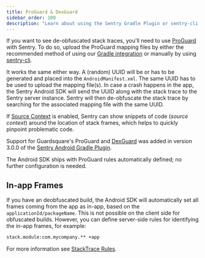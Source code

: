 ```yaml
---
title: ProGuard & DexGuard
sidebar_order: 100
description: "Learn about using the Sentry Gradle Plugin or sentry-cli to upload ProGuard/R8 and DexGuard mappings to Sentry."
---
```


If you want to see de-obfuscated stack traces, you'll need to use [ProGuard](https://www.guardsquare.com/proguard) with Sentry. To do so, upload the ProGuard mapping files by either the recommended method of using our [Gradle integration](/platforms/android/configuration/gradle/) or manually by using [sentry-cli](/product/cli/dif/#proguard-mapping-upload).

It works the same either way. A (random) UUID will be or has to be generated and placed into the `AndroidManifest.xml`. The same UUID has to be used to upload the mapping file(s). In case a crash happens in the app, the Sentry Android SDK will send the UUID along with the stack trace to the Sentry server instance. Sentry will then de-obfuscate the stack trace by searching for the associated mapping file with the same UUID.

If [Source Context](/platforms/android/enhance-errors/source-context) is enabled, Sentry can show snippets of code (_source context_) around the location of stack frames, which helps to quickly pinpoint problematic code.

Support for Guardsquare's ProGuard and [DexGuard](https://www.guardsquare.com/dexguard) was added in version 3.0.0 of the [Sentry Android Gradle Plugin](/platforms/android/configuration/gradle/).

<Note>

The Android SDK ships with ProGuard rules automatically defined; no further configuration is needed.

</Note>

## In-app Frames

If you have an deobfuscated build, the Android SDK will automatically set all frames coming from the app as in-app, based on the `applicationId/packageName`. This is not possible on the client side for obfuscated builds. However, you can define server-side rules for identifying the in-app frames, for example:

```bash {tabTitle:Enhancement Rules}
stack.module:com.mycompany.** +app
```

For more information see [StackTrace Rules](/product/data-management-settings/event-grouping/stack-trace-rules/#mark-in-app-frames).
